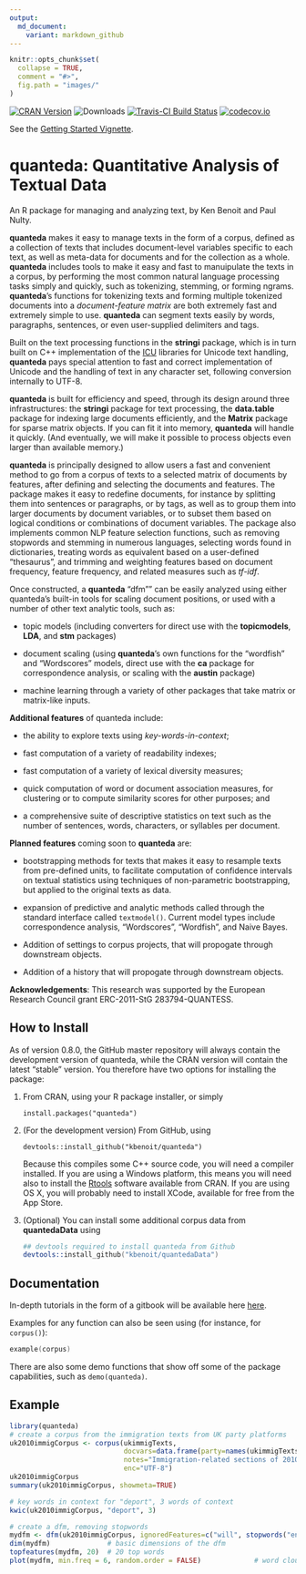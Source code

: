 ```yaml
---
output:
  md_document:
    variant: markdown_github
---
```


<!-- README.md is generated from README.Rmd. Please edit that file -->

```r
knitr::opts_chunk$set(
  collapse = TRUE,
  comment = "#>",
  fig.path = "images/"
)
```

[![CRAN Version](http://www.r-pkg.org/badges/version/quanteda)](http://cran.r-project.org/package=quanteda)
![Downloads](http://cranlogs.r-pkg.org/badges/quanteda)
[![Travis-CI Build Status](https://travis-ci.org/kbenoit/quanteda.svg?branch=master)](https://travis-ci.org/kbenoit/quanteda)
[![codecov.io](https://codecov.io/github/kbenoit/quanteda/coverage.svg?branch=master)][2]


[1]: https://codecov.io/github/kbenoit/quanteda/coverage.svg?branch=dev
[2]: https://codecov.io/github/kbenoit/quanteda/coverage.svg?branch=master

See the [Getting Started Vignette](http://htmlpreview.github.com/?https://github.com/kbenoit/quanteda/blob/master/vignettes/quickstart.html).

quanteda: Quantitative Analysis of Textual Data
===============================================

An R package for managing and analyzing text, by Ken Benoit and Paul Nulty.

**quanteda** makes it easy to manage texts in the form of a
corpus, defined as a collection of texts that includes document-level
variables specific to each text, as well as meta-data for documents
and for the collection as a whole.  **quanteda** includes tools to make it
easy and fast to manuipulate the texts in a corpus, by performing the most common
natural language processing tasks simply and quickly, such as tokenizing,
stemming, or forming ngrams.  **quanteda**'s functions for tokenizing texts
and forming multiple tokenized documents into a *document-feature matrix* are
both extremely fast and extremely simple to use.  **quanteda** can segment texts
easily by words, paragraphs, sentences, or even user-supplied delimiters and tags.

Built on the text processing
functions in the **stringi** package,
which is in turn built on C++ implementation of the [ICU](http://www.icu-project.org/)
libraries for Unicode text handling, **quanteda** pays special attention to fast and correct
implementation of Unicode and the handling of text in any character set, following conversion
internally to UTF-8.


**quanteda** is built for efficiency and speed, through its design around three infrastructures: the **stringi** package for text processing, the **data.table** package for indexing large documents efficiently, and the **Matrix** package for sparse matrix objects.  If you can fit it into memory, **quanteda** will handle it quickly.  (And eventually, we will make it possible to process objects even larger than available memory.)

**quanteda** is principally designed to allow users a fast and convenient method to go from 
a corpus of texts to a selected matrix of documents by features, after defining and selecting
the documents and features.  The package makes it easy to redefine documents, for instance by splitting them into sentences or paragraphs, or by tags, as well as to group them into larger documents by document variables, or to subset them based on logical conditions or combinations of document variables.  The package also implements common NLP feature selection functions, such as removing stopwords and stemming in numerous languages, selecting words found in dictionaries, treating words as equivalent based on a user-defined "thesaurus", and trimming and weighting features based on document frequency, feature frequency, and related measures such as *tf-idf*.
 
Once constructed, a **quanteda** "dfm"" can be easily analyzed using either quanteda's built-in tools for scaling document positions, or used with a number of other text analytic tools, such as:

*  topic models (including converters for direct use with the **topicmodels**, **LDA**, and **stm** packages)

*  document scaling (using **quanteda**'s own functions for the "wordfish" and "Wordscores" models, direct use with the **ca** package for correspondence analysis, or scaling with the **austin** package)

*  machine learning through a variety of other packages that take matrix or matrix-like inputs.


**Additional features** of quanteda include:

*  the ability to explore texts using *key-words-in-context*;

*  fast computation of a variety of readability indexes;

*  fast computation of a variety of lexical diversity measures;

*  quick computation of word or document association measures, for clustering or to compute similarity scores for other purposes; and

*  a comprehensive suite of descriptive statistics on text such as the number of sentences, words, characters, or syllables per document.


**Planned features** coming soon to **quanteda** are:

*  bootstrapping methods for texts that makes it easy to resample texts
   from pre-defined units, to facilitate computation of confidence
   intervals on textual statistics using techniques of non-parametric
   bootstrapping, but applied to the original texts as data. 
   
*  expansion of predictive and analytic methods called through the standard 
   interface called `textmodel()`.  Current model types include correspondence analysis, "Wordscores", "Wordfish", and Naive Bayes.

*  Addition of settings to corpus projects, that will propogate through downstream objects.

*  Addition of a history that will propogate through downstream objects.

**Acknowledgements**:  This research was supported by the European Research Council grant ERC-2011-StG 283794-QUANTESS.

How to Install
--------------

As of version 0.8.0, the GitHub master repository will always contain the development version of quanteda, while the CRAN version will contain the latest "stable" version.  You therefore have two options for installing the package:

1.  From CRAN, using your R package installer, or simply

    ```
    install.packages("quanteda")
    ```

2.  (For the development version) From GitHub, using

    ```
    devtools::install_github("kbenoit/quanteda")
    ```

    Because this compiles some C++ source code, you will need a compiler installed.  If you are using a Windows platform, this means you will need also to install the [Rtools](http://cran.r-project.org/bin/windows/Rtools/) software available from CRAN.  If you are using OS X, you will probably need to install XCode, available for free from the App Store.

3.  (Optional) You can install some additional corpus data from **quantedaData** using

    ```S
    ## devtools required to install quanteda from Github
    devtools::install_github("kbenoit/quantedaData")
    ```


Documentation
-------------

In-depth tutorials in the form of a gitbook will be available here [here](http://kbenoit.github.io/quanteda).

Examples for any function can also be seen using (for instance, for `corpus()`):
```S
example(corpus)
```
There are also some demo functions that show off some of the package capabilities, such 
as `demo(quanteda)`.


Example
-------

```r
library(quanteda)
# create a corpus from the immigration texts from UK party platforms
uk2010immigCorpus <- corpus(ukimmigTexts,
                            docvars=data.frame(party=names(ukimmigTexts)),
                            notes="Immigration-related sections of 2010 UK party manifestos",
                            enc="UTF-8")
uk2010immigCorpus
summary(uk2010immigCorpus, showmeta=TRUE)

# key words in context for "deport", 3 words of context
kwic(uk2010immigCorpus, "deport", 3)

# create a dfm, removing stopwords
mydfm <- dfm(uk2010immigCorpus, ignoredFeatures=c("will", stopwords("english")))
dim(mydfm)              # basic dimensions of the dfm
topfeatures(mydfm, 20)  # 20 top words
plot(mydfm, min.freq = 6, random.order = FALSE)             # word cloud     
```

